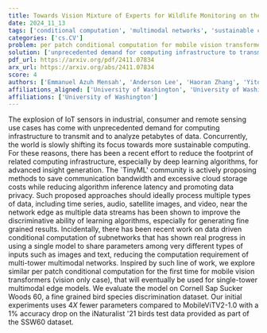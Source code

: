 ```yaml
---
title: Towards Vision Mixture of Experts for Wildlife Monitoring on the Edge
date: 2024_11_13
tags: ['conditional computation', 'multimodal networks', 'sustainable computing', 'mobile vision transformers', 'bird species discrimination', 'algorithm inference latency', 'IoT sensors', 'cloud storage costs', 'deep learning algorithms', 'communication bandwidth', 'TinyML', 'data privacy']
categories: ['cs.CV']
problem: per patch conditional computation for mobile vision transformers
solution: ['unprecedented demand for computing infrastructure to transmit and analyze petabytes of data']
pdf_url: https://arxiv.org/pdf/2411.07834
arx_url: https://arxiv.org/abs/2411.07834
score: 4
authors: ['Emmanuel Azuh Mensah', 'Anderson Lee', 'Haoran Zhang', 'Yitong Shan', 'Kurtis Heimerl']
affiliations_aligned: ['University of Washington', 'University of Washington', 'University of Washington', 'University of Washington', 'University of Washington']
affiliations: ['University of Washington']
---
```



The explosion of IoT sensors in industrial, consumer and remote sensing use cases has come with unprecedented demand for computing infrastructure to transmit and to analyze petabytes of data. Concurrently, the world is slowly shifting its focus towards more sustainable computing. For these reasons, there has been a recent effort to reduce the footprint of related computing infrastructure, especially by deep learning algorithms, for advanced insight generation. The `TinyML' community is actively proposing methods to save communication bandwidth and excessive cloud storage costs while reducing algorithm inference latency and promoting data privacy. Such proposed approaches should ideally process multiple types of data, including time series, audio, satellite images, and video, near the network edge as multiple data streams has been shown to improve the discriminative ability of learning algorithms, especially for generating fine grained results. Incidentally, there has been recent work on data driven conditional computation of subnetworks that has shown real progress in using a single model to share parameters among very different types of inputs such as images and text, reducing the computation requirement of multi-tower multimodal networks. Inspired by such line of work, we explore similar per patch conditional computation for the first time for mobile vision transformers (vision only case), that will eventually be used for single-tower multimodal edge models. We evaluate the model on Cornell Sap Sucker Woods 60, a fine grained bird species discrimination dataset. Our initial experiments uses $4X$ fewer parameters compared to MobileViTV2-1.0 with a $1$% accuracy drop on the iNaturalist '21 birds test data provided as part of the SSW60 dataset.